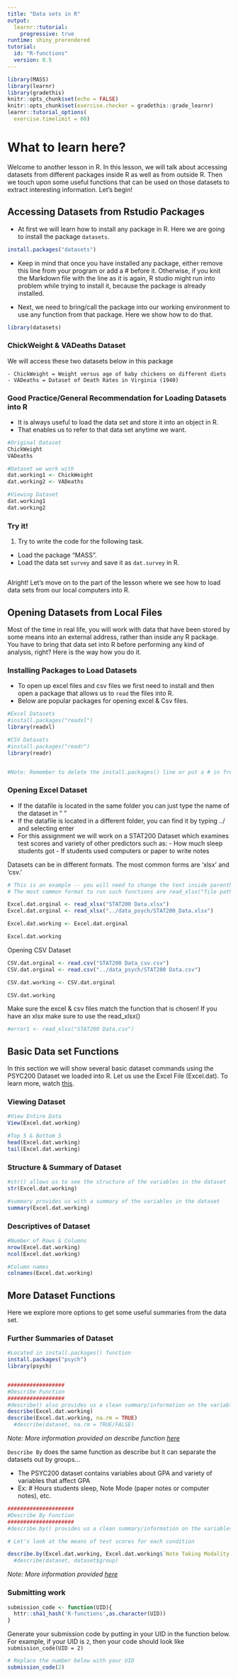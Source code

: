 ```yaml
---
title: "Data sets in R"
output: 
  learnr::tutorial:
    progressive: true
runtime: shiny_prerendered
tutorial:
  id: "R-functions"
  version: 0.5
---
```


```r
library(MASS)
library(learnr)
library(gradethis)
knitr::opts_chunk$set(echo = FALSE)
knitr::opts_chunk$set(exercise.checker = gradethis::grade_learnr)
learnr::tutorial_options(
  exercise.timelimit = 60)
```

# What to learn here?

Welcome to another lesson in R. In this lesson, we will talk about accessing datasets from different packages inside R as well as from outside R. Then we touch upon some useful functions that can be used on those datasets to extract interesting information. Let's begin!

## Accessing Datasets from Rstudio Packages

- At first we will learn how to install any package in R. Here we are going to install the package `datasets`.

```r
install.packages("datasets")
```

- Keep in mind that once you have installed any package, either remove this line from your program or add a # before it. Otherwise, if you knit the Markdown file with the line as it is again, R studio might run into problem while trying to install it, because the package is already installed.

- Next, we need to bring/call the package into our working environment to use any function from that package. Here we show how to do that.

```r
library(datasets)
```


### ChickWeight & VADeaths Dataset
We will access these two datasets below in this package

    - ChickWeight = Weight versus age of baby chickens on different diets
    - VADeaths = Dataset of Death Rates in Virginia (1940)
    
### Good Practice/General Recommendation for Loading Datasets into R

- It is always useful to load the data set and store it into an object in R.
- That enables us to refer to that data set anytime we want.

```r
#Original Dataset
ChickWeight
VADeaths

#Dataset we work with
dat.working1 <- ChickWeight
dat.working2 <- VADeaths

#Viewing Dataset
dat.working1
dat.working2
```

### Try it!

1. Try to write the code for the following task.
- Load the package "MASS".
- Load the data set `survey` and save it as `dat.survey` in R.

```r
```

Alright! Let's move on to the part of the lesson where we see how to load data sets from our local computers into R.

## Opening Datasets from Local Files

Most of the time in real life, you will work with data that have been stored by some means into an external address, rather than inside any R package. You have to bring that data set into R before performing any kind of analysis, right? Here is the way how you do it.

### Installing Packages to Load Datasets

- To open up excel files and csv files we first need to install and then open a package that allows us to `read` the files into R.
- Below are popular packages for opening excel & Csv files.

    
```r
#Excel Datasets
#install.packages("readxl")
library(readxl)

#CSV Datasets
#install.packages("readr")
library(readr)


#Note: Remember to delete the install.packages() line or put a # in front of it 
```

### Opening Excel Dataset

- If the datafile is located in the same folder you can just type the name of the dataset in " "
- If the datafile is located in a different folder, you can find it by typing ../ and selecting enter
- For this assignment we will work on a STAT200 Dataset which examines test scores and variety of other predictors such as:
          - How much sleep students got
          - If students used computers or paper to write notes

Datasets can be in different formats. The most common forms are 'xlsx' and 'csv.'

```r
# This is an example -- you will need to change the text inside parenthesis to the place where the data file is located ON YOUR OWN COMPUTER
# The most common format to run such functions are read_xlsx("file path in local computer")

Excel.dat.orginal <- read_xlsx("STAT200 Data.xlsx")
Excel.dat.orginal <- read_xlsx("../data_psych/STAT200_Data.xlsx")

Excel.dat.working <- Excel.dat.orginal

Excel.dat.working
```

Opening CSV Dataset

```r
CSV.dat.orginal <- read.csv("STAT200 Data_csv.csv")
CSV.dat.orginal <- read.csv("../data_psych/STAT200 Data.csv")

CSV.dat.working <- CSV.dat.orginal

CSV.dat.working
```

Make sure the excel & csv files match the function that is chosen! 
If you have an xlsx make sure to use the read_xlsx()

```r
#error1 <- read_xlsx("STAT200 Data.csv")

```

## Basic Data set Functions

In this section we will show several basic dataset commands using the PSYC200 Dataset we loaded into R. Let us use the Excel File (Excel.dat). To learn more, watch [this](https://umd.hosted.panopto.com/Panopto/Pages/Viewer.aspx?id=6d0e4913-2524-4b55-8205-acd201718789&start=35.661219).

### Viewing Dataset

```r
#View Entire Data
View(Excel.dat.working)

#Top 5 & Bottom 5
head(Excel.dat.working)
tail(Excel.dat.working)
```

### Structure & Summary of Dataset

```r
#str() allows us to see the structure of the variables in the dataset
str(Excel.dat.working)

#summary provides us with a summary of the variables in the dataset
summary(Excel.dat.working)

```

### Descriptives of Dataset

```r
#Number of Rows & Columns
nrow(Excel.dat.working)
ncol(Excel.dat.working)

#Column names
colnames(Excel.dat.working)

```


## More Dataset Functions

Here we explore more options to get some useful summaries from the data set. 

### Further Summaries of Dataset

```r
#Located in install.packages() function
install.packages("psych")
library(psych)


##################
#Describe Function
##################
#describe() also provides us a clean summary/information on the variables in the dataset
describe(Excel.dat.working)
describe(Excel.dat.working, na.rm = TRUE)
  #describe(dataset, na.rm = TRUE/FALSE)
```

*Note: More information provided on describe function [here](https://www.rdocumentation.org/packages/psych/versions/2.0.12/topics/describe)*

`Describe By` does the same function as describe but it can separate the datasets out by groups...

- The PSYC200 dataset contains variables about GPA and variety of variables that affect GPA
- Ex: # Hours students sleep, Note Mode (paper notes or computer notes), etc.
    
```r
#####################
#Describe By Function
#####################
#describe.by() provides us a clean summary/information on the variables in the dataset FOR A SPECIFIC GROUP

# Let's look at the means of test scores for each condition

describe.by(Excel.dat.working, Excel.dat.working$`Note Taking Modality (paper =1 or computer =2)`)
  #describe(dataset, dataset$group)
```

*Note: More information provided [here](https://www.rdocumentation.org/packages/psych/versions/2.0.12/topics/describeBy)*

### Submitting work

```r
submission_code <- function(UID){
  httr::sha1_hash('R-functions',as.character(UID))
}
```

Generate your submission code by putting in your UID in the function below. For example, if your UID is `2`, then your code should look like `submission_code(UID = 2)`
```r
# Replace the number below with your UID
submission_code(2)
```


